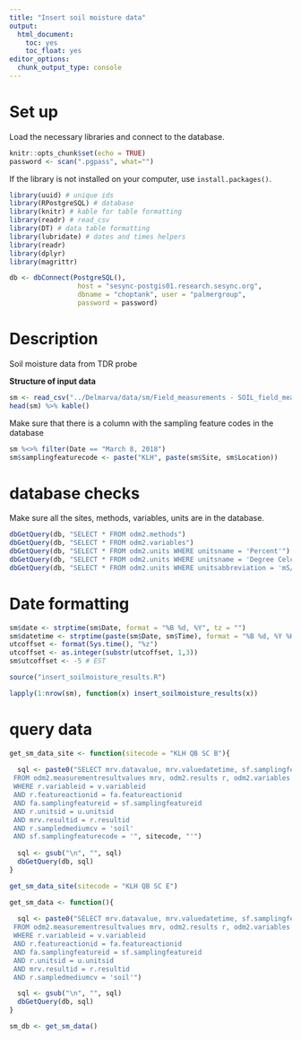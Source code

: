 ```yaml
---
title: "Insert soil moisture data"
output:
  html_document:
    toc: yes
    toc_float: yes
editor_options: 
  chunk_output_type: console
---
```


# Set up

Load the necessary libraries and connect to the database. 

```r
knitr::opts_chunk$set(echo = TRUE)
password <- scan(".pgpass", what="")
```

If the library is not installed on your computer, use `install.packages()`. 

```r
library(uuid) # unique ids
library(RPostgreSQL) # database
library(knitr) # kable for table formatting
library(readr) # read_csv
library(DT) # data table formatting
library(lubridate) # dates and times helpers
library(readr)
library(dplyr)
library(magrittr)
```

```r
db <- dbConnect(PostgreSQL(), 
                 host = "sesync-postgis01.research.sesync.org",
                 dbname = "choptank", user = "palmergroup",
                 password = password)
```

# Description

Soil moisture data from TDR probe

**Structure of input data**

```r
sm <- read_csv("../Delmarva/data/sm/Field_measurements - SOIL_field_measurements.csv")
head(sm) %>% kable()
```

Make sure that there is a column with the sampling feature codes in the database

```r
sm %<>% filter(Date == "March 8, 2018")
sm$samplingfeaturecode <- paste("KLH", paste(sm$Site, sm$Location))
```

# database checks

Make sure all the sites, methods, variables, units are in the database.

```r
dbGetQuery(db, "SELECT * FROM odm2.methods") 
dbGetQuery(db, "SELECT * FROM odm2.variables")
dbGetQuery(db, "SELECT * FROM odm2.units WHERE unitsname = 'Percent'")
dbGetQuery(db, "SELECT * FROM odm2.units WHERE unitsname = 'Degree Celcius'")
dbGetQuery(db, "SELECT * FROM odm2.units WHERE unitsabbreviation = 'mS/cm'")
```

# Date formatting

```r
sm$date <- strptime(sm$Date, format = "%B %d, %Y", tz = "")
sm$datetime <- strptime(paste(sm$Date, sm$Time), format = "%B %d, %Y %H:%M:%S", tz = "")
utcoffset <- format(Sys.time(), "%z")
utcoffset <- as.integer(substr(utcoffset, 1,3))
sm$utcoffset <- -5 # EST
```

```r
source("insert_soilmoisture_results.R")
```


```r
lapply(1:nrow(sm), function(x) insert_soilmoisture_results(x))
```

# query data

```r
get_sm_data_site <- function(sitecode = "KLH QB SC B"){
  
  sql <- paste0("SELECT mrv.datavalue, mrv.valuedatetime, sf.samplingfeaturecode, r.featureactionid, v.variablecode, u.unitsname
 FROM odm2.measurementresultvalues mrv, odm2.results r, odm2.variables v, odm2.units u, odm2.samplingfeatures sf, odm2.featureactions fa
 WHERE r.variableid = v.variableid 
 AND r.featureactionid = fa.featureactionid
 AND fa.samplingfeatureid = sf.samplingfeatureid
 AND r.unitsid = u.unitsid
 AND mrv.resultid = r.resultid 
 AND r.sampledmediumcv = 'soil'
 AND sf.samplingfeaturecode = '", sitecode, "'")
  
  sql <- gsub("\n", "", sql)
  dbGetQuery(db, sql)
}

get_sm_data_site(sitecode = "KLH QB SC E")
```

```r
get_sm_data <- function(){
  
  sql <- paste0("SELECT mrv.datavalue, mrv.valuedatetime, sf.samplingfeaturecode, r.featureactionid, v.variablecode, u.unitsname
 FROM odm2.measurementresultvalues mrv, odm2.results r, odm2.variables v, odm2.units u, odm2.samplingfeatures sf, odm2.featureactions fa
 WHERE r.variableid = v.variableid 
 AND r.featureactionid = fa.featureactionid
 AND fa.samplingfeatureid = sf.samplingfeatureid
 AND r.unitsid = u.unitsid
 AND mrv.resultid = r.resultid 
 AND r.sampledmediumcv = 'soil'")

  sql <- gsub("\n", "", sql)
  dbGetQuery(db, sql)
}

sm_db <- get_sm_data()
```






